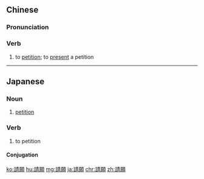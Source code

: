 {{also|请愿}}
==Chinese==
{{zh-forms|s=请愿}}

===Pronunciation===
{{zh-pron
|m=qǐngyuàn
|c=cing2 jyun6
|mn=chhéng-goān
|cat=v
}}

===Verb===
{{zh-verb}}

# to [[petition]]; to [[present]] a petition

{{zh-cat|Advanced}}

----

==Japanese==
{{ja-kanjitab|せい|がん|yomi=on}}

===Noun===
{{ja-noun|せいがん}}

# [[petition]]

===Verb===
{{ja-verb-suru|せいがん}}

# to petition

====Conjugation====
{{ja-suru|せいがん}}

[[ko:請願]]
[[hu:請願]]
[[mg:請願]]
[[ja:請願]]
[[chr:請願]]
[[zh:請願]]